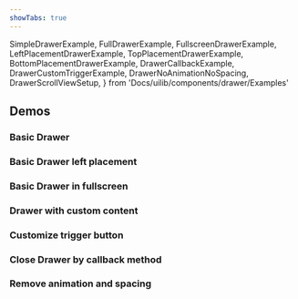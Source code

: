 ```yaml
---
showTabs: true
---
```


  SimpleDrawerExample,
  FullDrawerExample,
  FullscreenDrawerExample,
  LeftPlacementDrawerExample,
  TopPlacementDrawerExample,
  BottomPlacementDrawerExample,
  DrawerCallbackExample,
  DrawerCustomTriggerExample,
  DrawerNoAnimationNoSpacing,
  DrawerScrollViewSetup,
} from 'Docs/uilib/components/drawer/Examples'

## Demos

### Basic Drawer

<SimpleDrawerExample />

### Basic Drawer left placement

<LeftPlacementDrawerExample />

### Basic Drawer in fullscreen

<FullscreenDrawerExample />

### Drawer with custom content

<FullDrawerExample />

### Customize trigger button

<DrawerCustomTriggerExample />

### Close Drawer by callback method

<DrawerCallbackExample />

### Remove animation and spacing

<DrawerNoAnimationNoSpacing />

<VisibleWhenVisualTest>
  <DrawerScrollViewSetup />
  <TopPlacementDrawerExample />
  <BottomPlacementDrawerExample />
</VisibleWhenVisualTest>
